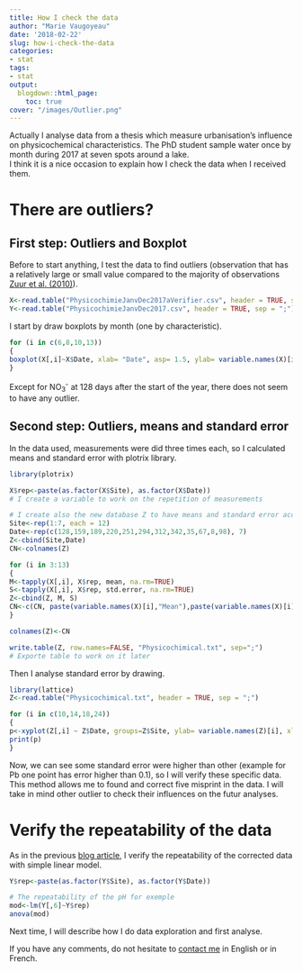 ```yaml
---
title: How I check the data
author: "Marie Vaugoyeau"
date: '2018-02-22'
slug: how-i-check-the-data
categories:
- stat
tags:
- stat
output:
  blogdown::html_page:
    toc: true
cover: "/images/Outlier.png"
---
```


Actually I analyse data from a thesis which measure urbanisation's influence on physicochemical characteristics. The PhD student sample water once by month during 2017 at seven spots around a lake.  
I think it is a nice occasion to explain how I check the data when I received them.  
  
# There are outliers?
## First step: Outliers and Boxplot  
Before to start anything, I test the data to find outliers (observation that has a
relatively large or small value compared to the majority of observations [Zuur et al. (2010)](http://onlinelibrary.wiley.com/doi/10.1111/j.2041-210X.2009.00001.x/abstract)).  
```r
X<-read.table("PhysicochimieJanvDec2017aVerifier.csv", header = TRUE, sep = ";")
Y<-read.table("PhysicochimieJanvDec2017.csv", header = TRUE, sep = ";")
```
I start by draw boxplots by month (one by characteristic).  
```r
for (i in c(6,8,10,13))
{
boxplot(X[,i]~X$Date, xlab= "Date", asp= 1.5, ylab= variable.names(X)[i])
}
```
Except for NO~3~^-^ at 128 days after the start of the year, there does not seem to have any outlier.  
  
## Second step: Outliers, means and standard error
In the data used, measurements were did three times each, so I calculated means and standard error with plotrix library.  
```r
library(plotrix)

X$rep<-paste(as.factor(X$Site), as.factor(X$Date))
# I create a variable to work on the repetition of measurements

# I create also the new database Z to have means and standard error according to spot and date
Site<-rep(1:7, each = 12)
Date<-rep(c(128,159,189,220,251,294,312,342,35,67,8,98), 7)
Z<-cbind(Site,Date)
CN<-colnames(Z)

for (i in 3:13)
{
M<-tapply(X[,i], X$rep, mean, na.rm=TRUE)
S<-tapply(X[,i], X$rep, std.error, na.rm=TRUE)
Z<-cbind(Z, M, S)
CN<-c(CN, paste(variable.names(X)[i],"Mean"),paste(variable.names(X)[i],"Se"))
}

colnames(Z)<-CN

write.table(Z, row.names=FALSE, "Physicochimical.txt", sep=";")
# Exporte table to work on it later
```
  
Then I analyse standard error by drawing.  
```r
library(lattice)
Z<-read.table("Physicochimical.txt", header = TRUE, sep = ";")

for (i in c(10,14,18,24))
{
p<-xyplot(Z[,i] ~ Z$Date, groups=Z$Site, ylab= variable.names(Z)[i], xlab="Date", auto.key=list(columns=4))
print(p)
}
```
Now, we can see some standard error were higher than other (example for Pb one point has error higher than 0.1), so I will verify these specific data.  
This method allows me to found and correct five misprint in the data. I will take in mind other outlier to check their influences on the futur analyses.  

# Verify the repeatability of the data  
As in the previous [blog article](https://mvaugoyeau.netlify.com/2018/02/06/my-first-article/), I verify the repeatability of the corrected data with simple linear model.  
```r
Y$rep<-paste(as.factor(Y$Site), as.factor(Y$Date))

# The repeatability of the pH for exemple
mod<-lm(Y[,6]~Y$rep)
anova(mod)
```
  
Next time, I will describe how I do data exploration and first analyse.  
  
If you have any comments, do not hesitate to [contact me](https://mvaugoyeau.netlify.com/aboutme/) in English or in French.  